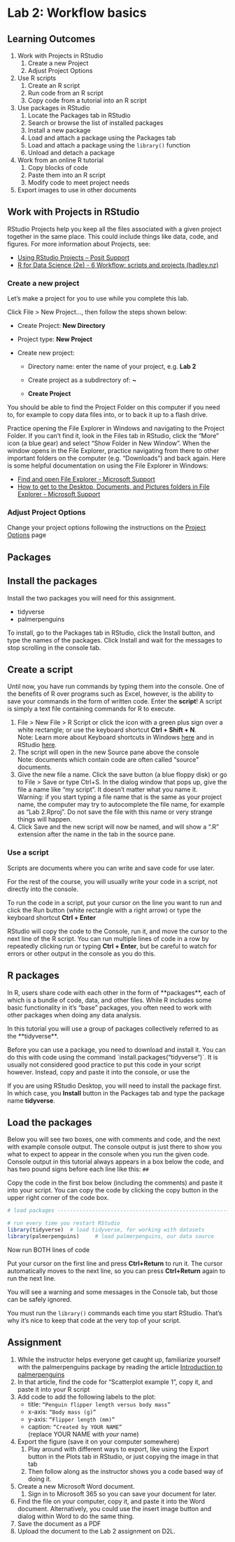 # Lab 2: Workflow basics

## Learning Outcomes

1.  Work with Projects in RStudio
    1.  Create a new Project
    2.  Adjust Project Options
2.  Use R scripts
    1.  Create an R script
    2.  Run code from an R script
    3.  Copy code from a tutorial into an R script
3.  Use packages in RStudio
    1.  Locate the Packages tab in RStudio
    2.  Search or browse the list of installed packages
    3.  Install a new package
    4.  Load and attach a package using the Packages tab
    5.  Load and attach a package using the `library()` function
    6.  Unload and detach a package
4.  Work from an online R tutorial
    1.  Copy blocks of code
    2.  Paste them into an R script
    3.  Modify code to meet project needs
5.  Export images to use in other documents

## Work with Projects in RStudio

RStudio Projects help you keep all the files associated with a given project together in the same place. This could include things like data, code, and figures. For more information about Projects, see:

-   [Using RStudio Projects -- Posit Support](https://support.posit.co/hc/en-us/articles/200526207-Using-RStudio-Projects)
-   [R for Data Science (2e) - 6 Workflow: scripts and projects (hadley.nz)](https://r4ds.hadley.nz/workflow-scripts#projects)

### Create a new project

Let's make a project for you to use while you complete this lab.

Click File \> New Project..., then follow the steps shown below:

-   Create Project: **New Directory**

-   Project type: **New Project**

-   Create new project:

    -   Directory name: enter the name of your project, e.g. **Lab 2**

    -   Create project as a subdirectory of: **\~**

    -   **Create Project**

You should be able to find the Project Folder on this computer if you need to, for example to copy data files into, or to back it up to a flash drive.

Practice opening the File Explorer in Windows and navigating to the Project Folder. If you can't find it, look in the Files tab in RStudio, click the "More" icon (a blue gear) and select "Show Folder in New Window". When the window opens in the File Explorer, practice navigating from there to other important folders on the computer (e.g. "Downloads") and back again. Here is some helpful documentation on using the File Explorer in Windows:

-   [Find and open File Explorer - Microsoft Support](https://support.microsoft.com/en-us/windows/find-and-open-file-explorer-ef370130-1cca-9dc5-e0df-2f7416fe1cb1)
-   [How to get to the Desktop, Documents, and Pictures folders in File Explorer - Microsoft Support](https://support.microsoft.com/en-us/windows/how-to-get-to-the-desktop-documents-and-pictures-folders-in-file-explorer-3370f06b-0f8d-4b25-be9a-3ee54f381e3d)

### Adjust Project Options

Change your project options following the instructions on the [Project Options](project-options.html) page

## Packages

## Install the packages

Install the two packages you will need for this assignment.

-   tidyverse
-   palmerpenguins

To install, go to the Packages tab in RStudio, click the Install button, and type the names of the packages. Click Install and wait for the messages to stop scrolling in the console tab.

## Create a script

Until now, you have run commands by typing them into the console. One of the benefits of R over programs such as Excel, however, is the ability to save your commands in the form of written code. Enter the **script**! A script is simply a text file containing commands for R to execute.

1.  File \> New File \> R Script or click the icon with a green plus sign over a white rectangle; or use the keyboard shortcut **Ctrl + Shift + N**.\
    Note: Learn more about Keyboard shortcuts in Windows [here](https://support.microsoft.com/en-us/windows/keyboard-shortcuts-in-windows-dcc61a57-8ff0-cffe-9796-cb9706c75eec) and in RStudio [here](https://support.posit.co/hc/en-us/articles/200711853-Keyboard-Shortcuts-in-the-RStudio-IDE).
2.  The script will open in the new Source pane above the console\
    Note: documents which contain code are often called "source" documents.
3.  Give the new file a name. Click the save button (a blue floppy disk) or go to File \> Save or type Ctrl+S. In the dialog window that pops up, give the file a name like "my script". It doesn't matter what you name it.\
    Warning: if you start typing a file name that is the same as your project name, the computer may try to autocomplete the file name, for example as "Lab 2.Rproj". Do not save the file with this name or very strange things will happen.
4.  Click Save and the new script will now be named, and will show a ".R" extension after the name in the tab in the source pane.

### Use a script

Scripts are documents where you can write and save code for use later.

For the rest of the course, you will usually write your code in a script, not directly into the console.

To run the code in a script, put your cursor on the line you want to run and click the Run button (white rectangle with a right arrow) or type the keyboard shortcut **Ctrl + Enter**

RStudio will copy the code to the Console, run it, and move the cursor to the next line of the R script. You can run multiple lines of code in a row by repeatedly clicking run or typing **Ctrl + Enter**, but be careful to watch for errors or other output in the console as you do this.

## R packages

In R, users share code with each other in the form of \*\*packages\*\*, each of which is a bundle of code, data, and other files. While R includes some basic functionality in it's "base" packages, you often need to work with other packages when doing any data analysis.

In this tutorial you will use a group of packages collectively referred to as the \*\*tidyverse\*\*.

Before you can use a package, you need to download and install it. You can do this with code using the command \`install.packages("tidyverse")\`. It is usually not considered good practice to put this code in your script however. Instead, copy and paste it into the console, or use the

If you are using RStudio Desktop, you will need to install the package first. In which case, you **Install** button in the Packages tab and type the package name **tidyverse**.

## Load the packages

Below you will see two boxes, one with comments and code, and the next with example console output. The console output is just there to show you what to expect to appear in the console when you run the given code. Console output in this tutorial always appears in a box below the code, and has two pound signs before each line like this: `##`

Copy the code in the first box below (including the comments) and paste it into your script. You can copy the code by clicking the copy button in the upper right corner of the code box.

```r
# load packages -----------------------------------------------------------

# run every time you restart RStudio
library(tidyverse)  # load tidyverse, for working with datasets
library(palmerpenguins)     # load palmerpenguins, our data source
```

Now run BOTH lines of code

Put your cursor on the first line and press **Ctrl+Return** to run it. The cursor automatically moves to the next line, so you can press **Ctrl+Return** again to run the next line.

You will see a warning and some messages in the Console tab, but those can be safely ignored.

You must run the `library()` commands each time you start RStudio. That's why it's nice to keep that code at the very top of your script.

## Assignment

1.  While the instructor helps everyone get caught up, familiarize yourself with the palmerpenguins package by reading the article [Introduction to palmerpenguins](https://allisonhorst.github.io/palmerpenguins/articles/intro.html)
2.  In that article, find the code for "Scatterplot example 1", copy it, and paste it into your R script
3.  Add code to add the following labels to the plot:
    -   title: `“Penguin flipper length versus body mass”`
    -   x-axis: `“Body mass (g)”`
    -   y-axis: `“Flipper length (mm)”`
    -   caption: `“Created by YOUR NAME”`\
        (replace YOUR NAME with *your* name)
4.  Export the figure (save it on your computer somewhere)
    1.  Play around with different ways to export, like using the Export button in the Plots tab in RStudio, or just copying the image in that tab
    2.  Then follow along as the instructor shows you a code based way of doing it.
5.  Create a new Microsoft Word document.
    1.  Sign in to Microsoft 365 so you can save your document for later.
6.  Find the file on your computer, copy it, and paste it into the Word document. Alternatively, you could use the insert image button and dialog within Word to do the same thing.
7.  Save the document as a PDF
8.  Upload the document to the Lab 2 assignment on D2L.
